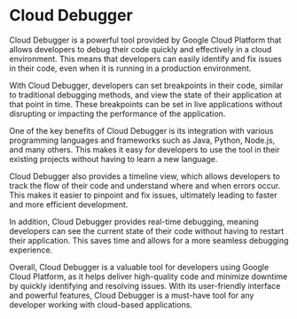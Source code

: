 
# Cloud Debugger

Cloud Debugger is a powerful tool provided by Google Cloud Platform that allows developers to debug their code quickly and effectively in a cloud environment. This means that developers can easily identify and fix issues in their code, even when it is running in a production environment.

With Cloud Debugger, developers can set breakpoints in their code, similar to traditional debugging methods, and view the state of their application at that point in time. These breakpoints can be set in live applications without disrupting or impacting the performance of the application.

One of the key benefits of Cloud Debugger is its integration with various programming languages and frameworks such as Java, Python, Node.js, and many others. This makes it easy for developers to use the tool in their existing projects without having to learn a new language.

Cloud Debugger also provides a timeline view, which allows developers to track the flow of their code and understand where and when errors occur. This makes it easier to pinpoint and fix issues, ultimately leading to faster and more efficient development.

In addition, Cloud Debugger provides real-time debugging, meaning developers can see the current state of their code without having to restart their application. This saves time and allows for a more seamless debugging experience.

Overall, Cloud Debugger is a valuable tool for developers using Google Cloud Platform, as it helps deliver high-quality code and minimize downtime by quickly identifying and resolving issues. With its user-friendly interface and powerful features, Cloud Debugger is a must-have tool for any developer working with cloud-based applications.